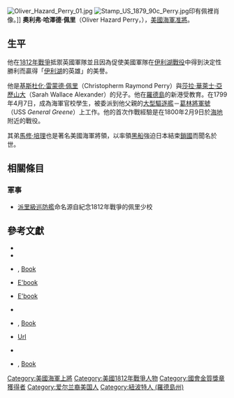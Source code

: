{{NoteTA
|1=zh-hans:奥利弗·哈澤德·佩里;zh-hant:奧利弗·哈澤德·派里
}}
{{Refimprove |time=2008-11-02T02:01:42+00:00 }}
[[File:Oliver_Hazard_Perry_01.jpg|thumb]]
[[File:Stamp_US_1879_90c_Perry.jpg|right]]印有佩裡肖像。]]
'''奧利弗·哈澤德·佩里'''（Oliver Hazard Perry，{{bd|1785年|8月23日|1819年|8月23日|catIdx=P}}），[[美國海軍|美國海軍]][[准將|准將]]。
== 生平 ==
他在[[1812年戰爭|1812年戰爭]]抵禦英國軍隊並且因為促使美國軍隊在[[伊利湖戰役|伊利湖戰役]]中得到決定性勝利而贏得「[[伊利湖|伊利湖]]的英雄」的美譽。

他是[[基斯杜化·雷蒙德·佩里|基斯杜化·雷蒙德·佩里]]（Christopherm Raymond Perry）與[[莎拉·華萊士·亞歷山大|莎拉·華萊士·亞歷山大]]（Sarah Wallace Alexander）的兒子。他在[[羅德島|羅德島]]的新港受教育。在1799年4月7日，成為海軍官校學生，被委派到他父親的[[大型驅逐艦|大型驅逐艦]]－[[葛林將軍號|葛林將軍號]]（USS ''General Greene''）上工作。他的首次作戰經驗是在1800年2月9日於[[海地|海地]]附近的戰役。

其弟[[馬修·培理|馬修·培理]]也是著名美國海軍將領，以率領[[黑船|黑船]]強迫日本結束[[日本鎖國|鎖國]]而聞名於世。
== 相關條目 ==
=== 軍事 ===
*[[派里級巡防艦|派里級巡防艦]]命名源自紀念1812年戰爭的佩里少校

==參考文獻==
{{refbegin|2}}
*{{cite book |last='''Barnes''' |first=James |authorlink=James Barnes (author) |ref=Barnes |year=1912 |title=The hero of Erie: (Oliver Hazard Perry) |publisher=[[D._Appleton_&_Company|D. Appleton & Company]] |location=New York, London |page=167 |url=https://books.google.com/books?id=XYZLAAAAYAAJ&source=gbs_similarbooks |access-date=2017-11-18 |archive-date=2020-06-26 |archive-url=https://web.archive.org/web/20200626162911/https://books.google.com/books?id=XYZLAAAAYAAJ&source=gbs_similarbooks |dead-url=no }}
*{{cite web |url=http://www.battleoflakeerieart.com/perry.php |year=2008 |first1=Loren |last1='''Bloom''' |ref=Bloom |title=The Battle of Lake Erie: Julian Oliver Davidson's Painting |type=Oliver Hazard Perry – Hero |publisher=[[Erie_Maritime_Museum|Erie Maritime Museum]] |accessdate=August 25, 2011 |archive-date=2020-11-06 |archive-url=https://web.archive.org/web/20201106232703/http://www.battleoflakeerieart.com/perry.php |dead-url=no }}
*{{cite book |last='''Brown''' |first=John Howard |ref=Brown |title=The Cyclopaedia of American Biography: Comprising the Men and Women of the United States ..., V6 |publisher=Kessinger Publishing, |pages=700 |isbn=978-1-4254-8629-7}}, [https://books.google.com/books?id=TH9AEMwOuSYC Book] {{Wayback|url=https://books.google.com/books?id=TH9AEMwOuSYC |date=20200626162920 }}
*{{cite book |last='''Mackenzie''' |first=Alexander Slidell |ref=Mackenzie10 |authorlink=Alexander Slidell Mackenzie |title=Commodore Oliver Hazard Perry: |publisher=[[D.M._MacLellan_Book_Company|D.M. MacLellan Book Company]] |location=New York, NY/Akron, OH |year=1910 |pages=443}} [https://books.google.com/books?id=WgKsuL93-oAC&source=gbs_similarbooks E'book] {{Wayback|url=https://books.google.com/books?id=WgKsuL93-oAC&source=gbs_similarbooks |date=20200626162925 }}
*{{cite book |last='''Mackenzie''' |first=Alexander Slidell |ref=Mackenzie40 |title=The life of Commodore Oliver Hazard Perry |volume=1 |publisher=Harper & Brothers |url=https://books.google.com/books?id=EcdCAAAAYAAJ&source=gbs_navlinks_s |location=New York |year=1840 |pages=443 |access-date=2017-11-18 |archive-date=2020-06-26 |archive-url=https://web.archive.org/web/20200626162930/https://books.google.com/books?id=EcdCAAAAYAAJ&source=gbs_navlinks_s |dead-url=no }} [https://books.google.com/books?id=EcdCAAAAYAAJ&source=gbs_navlinks_s E'book] {{Wayback|url=https://books.google.com/books?id=EcdCAAAAYAAJ&source=gbs_navlinks_s |date=20200626162930 }}
*{{cite book |last1='''Paullin''' |first1=Charles Edward |ref=Paullin |year=1918 |location=Cleveland, Ohio |publisher=The Raufin Club |url=https://books.google.com/?id=rH8TAQAAMAAJ&pg=PA205|title=The Battle of Lake Erie'' (a collection of documents, mainly those by Oliver Hazard Perry) |accessdate=August 18, 2011}}
*{{cite book |last='''Potter''' |first=Elmer Belmont |ref=Potter |title=Sea Power: A Naval History |publisher=Naval Institute Press |year=1981 |pages=419 |isbn=9780870216077}}, [https://books.google.com/books?id=zql2rWh6QAsC&source=gbs_navlinks_s Book] {{Wayback|url=https://books.google.com/books?id=zql2rWh6QAsC&source=gbs_navlinks_s |date=20200626162940 }}
*{{cite book |last='''Skaggs''' |first=David Curtis |authorlink=David Curtis Skaggs, Jr. |ref=Skaggs06 |title=Oliver Hazard Perry: honor, courage, and patriotism in the early U.S. Navy |publisher=[[Naval_Institute_Press|Naval Institute Press]] |year=2006 |pages=302 |isbn=1-59114-792-1 }} [https://books.google.com/books?id=SAA05BcoIkgC&source=gbs_navlinks_s Url] {{Wayback|url=https://books.google.com/books?id=SAA05BcoIkgC&source=gbs_navlinks_s |date=20200626162946 }}
* {{cite book |last1='''Skaggs''' |first1=David Curtis |last2=Altoff |first2=Gerard T. |year=2000 |title=A Signal Victory: The Lake Erie Campaign, 1812–1813 |ref=Skaggs00 |publisher=Naval Institute Press, |pages=264 |url=https://books.google.com/books?id=4VKAE3RcsLUC&source=gbs_navlinks_s |isbn=9781557508928 |access-date=2017-11-18 |archive-date=2020-06-26 |archive-url=https://web.archive.org/web/20200626162952/https://books.google.com/books?id=4VKAE3RcsLUC&source=gbs_navlinks_s |dead-url=no }}
*{{cite book |last1='''White''' |first1=James T. |ref=White |title=Oliver Hazard Perry |year=1895 |page=288, |publisher=[[National_Cyclopaedia_of_American_Biography|National Cyclopaedia of American Biography]]}}, [https://books.google.com/?id=190DAAAAYAAJ&pg=PA288 Book]
{{refend}}
{{Authority control}}
{{DEFAULTSORT: Perry, Oliver}}
[[Category:美國海軍上將|Category:美國海軍上將]]
[[Category:美國1812年戰爭人物|Category:美國1812年戰爭人物]]
[[Category:國會金質獎章獲得者|Category:國會金質獎章獲得者]]
[[Category:爱尔兰裔美国人|Category:爱尔兰裔美国人]]
[[Category:紐波特人_(羅德島州)|Category:紐波特人 (羅德島州)]]